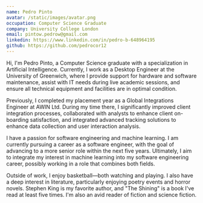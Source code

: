 ```yaml
---
name: Pedro Pinto
avatar: /static/images/avatar.png
occupation: Computer Science Graduate
company: University College London
email: pintow.pedrow@gmail.com
linkedin: https://www.linkedin.com/in/pedro-b-648964195
github: https://github.com/pedrocor12
---
```



Hi, I'm Pedro Pinto, a Computer Science graduate with a specialization in Artificial Intelligence. Currently, I work as a Desktop Engineer at the University of Greenwich, where I provide support for hardware and software maintenance, assist with IT needs during live academic sessions, and ensure all technical equipment and facilities are in optimal condition.

Previously, I completed my placement year as a Global Integrations Engineer at AWIN Ltd. During my time there, I significantly improved client integration processes, collaborated with analysts to enhance client on-boarding satisfaction, and integrated advanced tracking solutions to enhance data collection and user interaction analysis.

I have a passion for software engineering and machine learning. I am currently pursuing a career as a software engineer, with the goal of advancing to a more senior role within the next five years. Ultimately, I aim to integrate my interest in machine learning into my software engineering career, possibly working in a role that combines both fields.

Outside of work, I enjoy basketball—both watching and playing. I also have a deep interest in literature, particularly enjoying poetry events and horror novels. Stephen King is my favorite author, and "The Shining" is a book I've read at least five times. I'm also an avid reader of fiction and science fiction.
